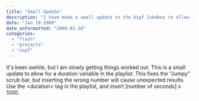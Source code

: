 ```yaml
---
title: "Small Update"
description: "I have made a small update to the Xspf Jukebox to allow for a duration variable in the playlist, which should fix the \"Jumpy\" scrub bar. To use it, simply add the `duration` tag in the playlist, and insert [number of seconds] x 1000."
date: "Jan 10 2008"
date_unformatted: "2008-01-10"
categories:
  - "flash"
  - "projects"
  - "xspf"
---
```


It's been awhile, but I am slowly getting things worked out. This is a small update to allow for a duration variable in the playlist. This fixes the "Jumpy" scrub bar, but inserting the wrong number will cause unexpected results. Use the \<duration\> tag in the playlist, and insert \[number of seconds\] x 1000.
